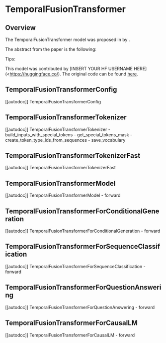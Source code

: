 <!--Copyright 2022 The HuggingFace Team. All rights reserved.

Licensed under the Apache License, Version 2.0 (the "License"); you may not use this file except in compliance with
the License. You may obtain a copy of the License at

http://www.apache.org/licenses/LICENSE-2.0

Unless required by applicable law or agreed to in writing, software distributed under the License is distributed on
an "AS IS" BASIS, WITHOUT WARRANTIES OR CONDITIONS OF ANY KIND, either express or implied. See the License for the
specific language governing permissions and limitations under the License.
-->

# TemporalFusionTransformer

## Overview

The TemporalFusionTransformer model was proposed in [<INSERT PAPER NAME HERE>](<INSERT PAPER LINK HERE>)  by <INSERT AUTHORS HERE>. <INSERT SHORT SUMMARY HERE>

The abstract from the paper is the following:

*<INSERT PAPER ABSTRACT HERE>*

Tips:

<INSERT TIPS ABOUT MODEL HERE>

This model was contributed by [INSERT YOUR HF USERNAME HERE](<https://huggingface.co/<INSERT YOUR HF USERNAME HERE>). The original code can be found [here](<INSERT LINK TO GITHUB REPO HERE>).

## TemporalFusionTransformerConfig

[[autodoc]] TemporalFusionTransformerConfig


## TemporalFusionTransformerTokenizer

[[autodoc]] TemporalFusionTransformerTokenizer
    - build_inputs_with_special_tokens
    - get_special_tokens_mask
    - create_token_type_ids_from_sequences
    - save_vocabulary


## TemporalFusionTransformerTokenizerFast

[[autodoc]] TemporalFusionTransformerTokenizerFast


## TemporalFusionTransformerModel

[[autodoc]] TemporalFusionTransformerModel
    - forward


## TemporalFusionTransformerForConditionalGeneration

[[autodoc]] TemporalFusionTransformerForConditionalGeneration
    - forward


## TemporalFusionTransformerForSequenceClassification

[[autodoc]] TemporalFusionTransformerForSequenceClassification
    - forward


## TemporalFusionTransformerForQuestionAnswering

[[autodoc]] TemporalFusionTransformerForQuestionAnswering
    - forward


## TemporalFusionTransformerForCausalLM

[[autodoc]] TemporalFusionTransformerForCausalLM
    - forward


